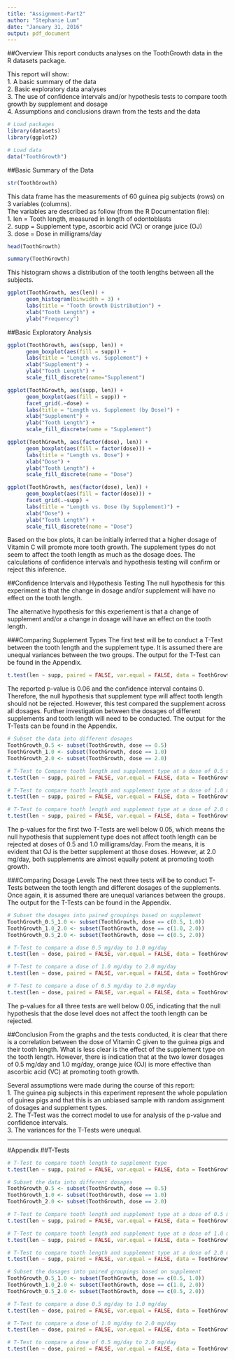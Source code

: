 ```yaml
---
title: "Assignment-Part2"
author: "Stephanie Lum"
date: "January 31, 2016"
output: pdf_document
---
```


##Overview
This report conducts analyses on the ToothGrowth data in the R datasets package.

This report will show:  
1. A basic summary of the data  
2. Basic exploratory data analyses   
3. The use of confidence intervals and/or hypothesis tests to compare tooth growth by supplement and dosage  
4. Assumptions and conclusions drawn from the tests and the data  

```r
# Load packages
library(datasets)
library(ggplot2)

# Load data
data("ToothGrowth")
```

##Basic Summary of the Data
```r
str(ToothGrowth)
```

This data frame has the measurements of 60 guinea pig subjects (rows) on 3 variables (columns).   
The variables are described as follow (from the R Documentation file):  
1. len = Tooth length, measured in length of odontoblasts  
2. supp = Supplement type, ascorbic acid (VC) or orange juice (OJ)  
3. dose = Dose in milligrams/day  


```r
head(ToothGrowth)
```

```r
summary(ToothGrowth)
```

This histogram shows a distribution of the tooth lengths between all the subjects.
```r
ggplot(ToothGrowth, aes(len)) +
      geom_histogram(binwidth = 3) +
      labs(title = "Tooth Growth Distribution") +
      xlab("Tooth Length") +
      ylab("Frequency")
```

##Basic Exploratory Analysis
```r
ggplot(ToothGrowth, aes(supp, len)) +
      geom_boxplot(aes(fill = supp)) +
      labs(title = "Length vs. Supplement") +
      xlab("Supplement") +
      ylab("Tooth Length") +
      scale_fill_discrete(name="Supplement")

ggplot(ToothGrowth, aes(supp, len)) +
      geom_boxplot(aes(fill = supp)) +
      facet_grid(.~dose) +
      labs(title = "Length vs. Supplement (by Dose)") +
      xlab("Supplement") + 
      ylab("Tooth Length") +
      scale_fill_discrete(name = "Supplement")

ggplot(ToothGrowth, aes(factor(dose), len)) +
      geom_boxplot(aes(fill = factor(dose))) +
      labs(title = "Length vs. Dose") +
      xlab("Dose") +
      ylab("Tooth Length") +
      scale_fill_discrete(name = "Dose")

ggplot(ToothGrowth, aes(factor(dose), len)) +
      geom_boxplot(aes(fill = factor(dose))) +
      facet_grid(.~supp) +
      labs(title = "Length vs. Dose (by Supplement)") +
      xlab("Dose") +
      ylab("Tooth Length") +
      scale_fill_discrete(name = "Dose")
```

Based on the box plots, it can be initially inferred that a higher dosage of Vitamin C will promote more tooth growth. The supplement types do not seem to affect the tooth length as much as the dosage does. The calculations of confidence intervals and hypothesis testing will confirm or reject this inference.

##Confidence Intervals and Hypothesis Testing
The null hypothesis for this experiment is that the change in dosage and/or supplement will have no effect on the tooth length.  

The alternative hypothesis for this experiement is that a change of supplement and/or a change in dosage will have an effect on the tooth length.

###Comparing Supplement Types
The first test will be to conduct a T-Test between the tooth length and the supplement type. It is assumed there are unequal variances between the two groups. The output for the T-Test can be found in the Appendix.
```R
t.test(len ~ supp, paired = FALSE, var.equal = FALSE, data = ToothGrowth)
```
The reported p-value is 0.06 and the confidence interval contains 0. Therefore, the null hypothesis that supplement type will affect tooth length should not be rejected. However, this test compared the supplement across all dosages. Further investigation between the dosages of different supplements and tooth length will need to be conducted. The output for the T-Tests can be found in the Appendix.
```R
# Subset the data into different dosages
ToothGrowth_0.5 <- subset(ToothGrowth, dose == 0.5)
ToothGrowth_1.0 <- subset(ToothGrowth, dose == 1.0)
ToothGrowth_2.0 <- subset(ToothGrowth, dose == 2.0)

# T-Test to Compare tooth length and supplement type at a dose of 0.5 mg/day
t.test(len ~ supp, paired = FALSE, var.equal = FALSE, data = ToothGrowth_0.5)

# T-Test to compare tooth length and supplement type at a dose of 1.0 mg/day
t.test(len ~ supp, paired = FALSE, var.equal = FALSE, data = ToothGrowth_1.0)

# T-Test to compare tooth length and supplement type at a dose of 2.0 mg/day
t.test(len ~ supp, paired = FALSE, var.equal = FALSE, data = ToothGrowth_2.0)
```
The p-values for the first two T-Tests are well below 0.05, which means the null hypothesis that supplement type does not affect tooth length can be rejected at doses of 0.5 and 1.0 milligrams/day. From the means, it is evident that OJ is the better supplement at those doses. However, at 2.0 mg/day, both supplements are almost equally potent at promoting tooth growth.

###Comparing Dosage Levels
The next three tests will be to conduct T-Tests between the tooth length and different dosages of the supplements. Once again, it is assumed there are unequal variances between the groups. The output for the T-Tests can be found in the Appendix.
```R
# Subset the dosages into paired groupings based on supplement
ToothGrowth_0.5_1.0 <- subset(ToothGrowth, dose == c(0.5, 1.0))
ToothGrowth_1.0_2.0 <- subset(ToothGrowth, dose == c(1.0, 2.0))
ToothGrowth_0.5_2.0 <- subset(ToothGrowth, dose == c(0.5, 2.0))

# T-Test to compare a dose 0.5 mg/day to 1.0 mg/day
t.test(len ~ dose, paired = FALSE, var.equal = FALSE, data = ToothGrowth_0.5_1.0)

# T-Test to compare a dose of 1.0 mg/day to 2.0 mg/day
t.test(len ~ dose, paired = FALSE, var.equal = FALSE, data = ToothGrowth_1.0_2.0)

# T-Test to compare a dose of 0.5 mg/day to 2.0 mg/day
t.test(len ~ dose, paired = FALSE, var.equal = FALSE, data = ToothGrowth_0.5_2.0)
```
The p-values for all three tests are well below 0.05, indicating that the null hypothesis that the dose level does not affect the tooth length can be rejected. 

##Conclusion
From the graphs and the tests conducted, it is clear that there is a correlation between the dose of Vitamin C given to the guinea pigs and their tooth length. What is less clear is the effect of the supplement type on the tooth length. However, there is indication that at the two lower dosages of 0.5 mg/day and 1.0 mg/day, orange juice (OJ) is more effective than ascorbic acid (VC) at promoting tooth growth.  

Several assumptions were made during the course of this report:  
1. The guinea pig subjects in this experiment represent the whole population of guinea pigs and that this is an unbiased sample with random assignment of dosages and supplement types.  
2. The T-Test was the correct model to use for analysis of the p-value and confidence intervals.  
3. The variances for the T-Tests were unequal.  



-----
#Appendix
##T-Tests
```R
# T-Test to compare tooth length to supplement type
t.test(len ~ supp, paired = FALSE, var.equal = FALSE, data = ToothGrowth)
```
```R
# Subset the data into different dosages
ToothGrowth_0.5 <- subset(ToothGrowth, dose == 0.5)
ToothGrowth_1.0 <- subset(ToothGrowth, dose == 1.0)
ToothGrowth_2.0 <- subset(ToothGrowth, dose == 2.0)
```
```R
# T-Test to Compare tooth length and supplement type at a dose of 0.5 mg/day
t.test(len ~ supp, paired = FALSE, var.equal = FALSE, data = ToothGrowth_0.5)
```
```R
# T-Test to compare tooth length and supplement type at a dose of 1.0 mg/day
t.test(len ~ supp, paired = FALSE, var.equal = FALSE, data = ToothGrowth_1.0)
```
```R
# T-Test to compare tooth length and supplement type at a dose of 2.0 mg/day
t.test(len ~ supp, paired = FALSE, var.equal = FALSE, data = ToothGrowth_2.0)
```
```R
# Subset the dosages into paired groupings based on supplement
ToothGrowth_0.5_1.0 <- subset(ToothGrowth, dose == c(0.5, 1.0))
ToothGrowth_1.0_2.0 <- subset(ToothGrowth, dose == c(1.0, 2.0))
ToothGrowth_0.5_2.0 <- subset(ToothGrowth, dose == c(0.5, 2.0))
```
```R
# T-Test to compare a dose 0.5 mg/day to 1.0 mg/day
t.test(len ~ dose, paired = FALSE, var.equal = FALSE, data = ToothGrowth_0.5_1.0)
```
```R
# T-Test to compare a dose of 1.0 mg/day to 2.0 mg/day
t.test(len ~ dose, paired = FALSE, var.equal = FALSE, data = ToothGrowth_1.0_2.0)
```
```R
# T-Test to compare a dose of 0.5 mg/day to 2.0 mg/day
t.test(len ~ dose, paired = FALSE, var.equal = FALSE, data = ToothGrowth_0.5_2.0)
```
